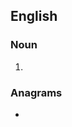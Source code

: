 ==English==

===Noun===
{{head|en|noun plural form}}

# {{plural of|hogan|lang=en}}

===Anagrams===
* {{anagrams|en|a=aghnos|Hoangs|Sangho}}